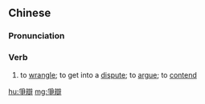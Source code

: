 {{also|争辩}}
==Chinese==
{{zh-forms|s=争辩}}

===Pronunciation===
{{zh-pron
|m=zhēngbiàn
|c=zang1 bin6
|mn=qz:cheng-piǎn/tw,xm,zz:cheng-piān
|cat=v
}}

===Verb===
{{zh-verb}}

# to [[wrangle]]; to get into a [[dispute]]; to [[argue]]; to [[contend]]

[[hu:爭辯]]
[[mg:爭辯]]